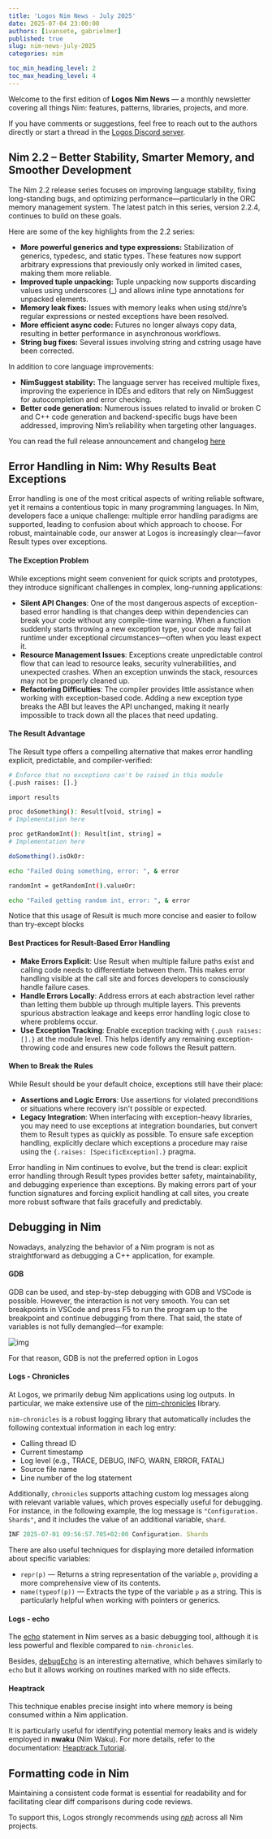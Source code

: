 ```yaml
---
title: 'Logos Nim News - July 2025'
date: 2025-07-04 23:00:00
authors: [ivansete, gabrielmer]
published: true
slug: nim-news-july-2025
categories: nim

toc_min_heading_level: 2
toc_max_heading_level: 4
---
```


Welcome to the first edition of **Logos Nim News** — a monthly newsletter covering all things Nim: features, patterns, libraries, projects, and more.

If you have comments or suggestions, feel free to reach out to the authors directly or start a thread in the [Logos Discord server](https://discord.gg/logosnetwork).


## Nim 2.2  – Better Stability, Smarter Memory, and Smoother Development

The Nim 2.2 release series focuses on improving language stability, fixing long-standing bugs, and optimizing performance—particularly in the ORC memory management system. The latest patch in this series, version 2.2.4, continues to build on these goals.

Here are some of the key highlights from the 2.2 series:

- **More powerful generics and type expressions:** Stabilization of generics, typedesc, and static types. These features now support arbitrary expressions that previously only worked in limited cases, making them more reliable.
- **Improved tuple unpacking:** Tuple unpacking now supports discarding values using underscores (_) and allows inline type annotations for unpacked elements.
- **Memory leak fixes:** Issues with memory leaks when using std/nre’s regular expressions or nested exceptions have been resolved.
- **More efficient async code:** Futures no longer always copy data, resulting in better performance in asynchronous workflows.
- **String bug fixes:** Several issues involving string and cstring usage have been corrected.

In addition to core language improvements:

- **NimSuggest stability:** The language server has received multiple fixes, improving the experience in IDEs and editors that rely on NimSuggest for autocompletion and error checking.
- **Better code generation:** Numerous issues related to invalid or broken C and C++ code generation and backend-specific bugs have been addressed, improving Nim’s reliability when targeting other languages.

You can read the full release announcement and changelog [here](https://nim-lang.org/blog/2024/10/02/nim-220-2010.html)

## Error Handling in Nim: Why Results Beat Exceptions

Error handling is one of the most critical aspects of writing reliable software, yet it remains a contentious topic in many programming languages. In Nim, developers face a unique challenge: multiple error handling paradigms are supported, leading to confusion about which approach to choose. For robust, maintainable code, our answer at Logos is increasingly clear—favor Result types over exceptions.

#### The Exception Problem

While exceptions might seem convenient for quick scripts and prototypes, they introduce significant challenges in complex, long-running applications:

- **Silent API Changes**: One of the most dangerous aspects of exception-based error handling is that changes deep within dependencies can break your code without any compile-time warning. When a function suddenly starts throwing a new exception type, your code may fail at runtime under exceptional circumstances—often when you least expect it.
- **Resource Management Issues**: Exceptions create unpredictable control flow that can lead to resource leaks, security vulnerabilities, and unexpected crashes. When an exception unwinds the stack, resources may not be properly cleaned up.
- **Refactoring Difficulties**: The compiler provides little assistance when working with exception-based code. Adding a new exception type breaks the ABI but leaves the API unchanged, making it nearly impossible to track down all the places that need updating.

#### The Result Advantage

The Result type offers a compelling alternative that makes error handling explicit, predictable, and compiler-verified:

```bash
# Enforce that no exceptions can't be raised in this module
{.push raises: [].}

import results

proc doSomething(): Result[void, string] =
# Implementation here

proc getRandomInt(): Result[int, string] =
# Implementation here

doSomething().isOkOr:

echo "Failed doing something, error: ", & error

randomInt = getRandomInt().valueOr:

echo "Failed getting random int, error: ", & error
```

Notice that this usage of Result is much more concise and easier to follow than try-except blocks

#### Best Practices for Result-Based Error Handling

- **Make Errors Explicit**: Use Result when multiple failure paths exist and calling code needs to differentiate between them. This makes error handling visible at the call site and forces developers to consciously handle failure cases.
- **Handle Errors Locally**: Address errors at each abstraction level rather than letting them bubble up through multiple layers. This prevents spurious abstraction leakage and keeps error handling logic close to where problems occur.
- **Use Exception Tracking**: Enable exception tracking with `{.push raises: [].}` at the module level. This helps identify any remaining exception-throwing code and ensures new code follows the Result pattern.

#### When to Break the Rules

While Result should be your default choice, exceptions still have their place:

- **Assertions and Logic Errors**: Use assertions for violated preconditions or situations where recovery isn't possible or expected.
- **Legacy Integration**: When interfacing with exception-heavy libraries, you may need to use exceptions at integration boundaries, but convert them to Result types as quickly as possible. To ensure safe exception handling, explicitly declare which exceptions a procedure may raise using the `{.raises: [SpecificException].}` pragma.

Error handling in Nim continues to evolve, but the trend is clear: explicit error handling through Result types provides better safety, maintainability, and debugging experience than exceptions. By making errors part of your function signatures and forcing explicit handling at call sites, you create more robust software that fails gracefully and predictably.

## Debugging in Nim

Nowadays, analyzing the behavior of a Nim program is not as straightforward as debugging a C++ application, for example. 

#### GDB

GDB can be used, and step-by-step debugging with GDB and VSCode is possible. However, the interaction is not very smooth. You can set breakpoints in VSCode and press F5 to run the program up to the breakpoint and continue debugging from there. That said, the state of variables is not fully demangled—for example:

![img](/img/nim-gdb.png)

For that reason, GDB is not the preferred option in Logos

#### Logs - Chronicles

At Logos, we primarily debug Nim applications using log outputs. In particular, we make extensive use of the [nim-chronicles](https://github.com/status-im/nim-chronicles) library.

`nim-chronicles` is a robust logging library that automatically includes the following contextual information in each log entry:

- Calling thread ID
- Current timestamp
- Log level (e.g., TRACE, DEBUG, INFO, WARN, ERROR, FATAL)
- Source file name
- Line number of the log statement

Additionally, `chronicles` supports attaching custom log messages along with relevant variable values, which proves especially useful for debugging. For instance, in the following example, the log message is `"Configuration. Shards"`, and it includes the value of an additional variable, `shard`.

```jsx
INF 2025-07-01 09:56:57.705+02:00 Configuration. Shards                      topics="waku conf" tid=28817 file=waku_conf.nim:147 shard=64
```

There are also useful techniques for displaying more detailed information about specific variables:

- `repr(p)` — Returns a string representation of the variable `p`, providing a more comprehensive view of its contents.
- `name(typeof(p))` — Extracts the type of the variable `p` as a string. This is particularly helpful when working with pointers or generics.

#### Logs - echo

The [echo](https://nim-lang.org/docs/system.html#echo%2Cvarargs%5Btyped%2C%5D) statement in Nim serves as a basic debugging tool, although it is less powerful and flexible compared to `nim-chronicles`.

Besides, [debugEcho](https://www.notion.so/Nim-in-Logos-July-2025-2038f96fb65c8042bcbbe676ee8f2182?pvs=21) is an interesting alternative, which behaves similarly to `echo` but it allows working on routines marked with no side effects.

#### Heaptrack

This technique enables precise insight into where memory is being consumed within a Nim application.

It is particularly useful for identifying potential memory leaks and is widely employed in **nwaku** (Nim Waku). For more details, refer to the documentation: [Heaptrack Tutorial](https://github.com/waku-org/nwaku/blob/master/docs/tutorial/heaptrack.md).

## Formatting code in Nim

Maintaining a consistent code format is essential for readability and for facilitating clear diff comparisons during code reviews.

To support this, Logos strongly recommends using [*nph*](https://arnetheduck.github.io/nph/) across all Nim projects.
